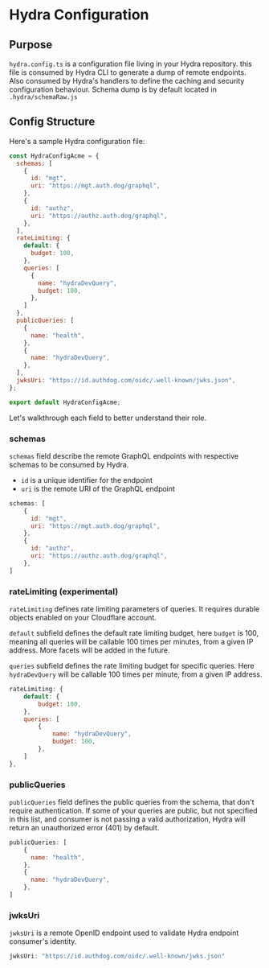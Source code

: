 
# Hydra Configuration

## Purpose

`hydra.config.ts` is a configuration file living in your Hydra repository.
this file is consumed by Hydra CLI to generate a dump of remote endpoints. Also consumed by Hydra's handlers to define the caching and security configuration behaviour.
Schema dump is by default located in `.hydra/schemaRaw.js`

 
<FileTree>
  <FileTree.Folder name="sample_hydra_project" defaultOpen>
    <FileTree.File name="hydra.config.ts" />
    <FileTree.File name="package.json" />
    <FileTree.File name="index.ts" />
    <FileTree.Folder name=".hydra" defaultOpen>
      <FileTree.File name="schemaRaw.js" />
    </FileTree.Folder>
  </FileTree.Folder>
</FileTree>


## Config Structure

Here's a sample Hydra configuration file:

```javascript filename="hydra.config.ts" copy
const HydraConfigAcme = {
  schemas: [
    {
      id: "mgt",
      uri: "https://mgt.auth.dog/graphql",
    },
    {
      id: "authz",
      uri: "https://authz.auth.dog/graphql",
    },
  ],
  rateLimiting: {
    default: {
      budget: 100,
    },
    queries: [
      {
        name: "hydraDevQuery",
        budget: 100,
      },
    ]
  },
  publicQueries: [
    {
      name: "health",
    },
    {
      name: "hydraDevQuery",
    },
  ],
  jwksUri: "https://id.authdog.com/oidc/.well-known/jwks.json",
};

export default HydraConfigAcme;
```

Let's walkthrough each field to better understand their role.


### schemas

`schemas` field describe the remote GraphQL endpoints with respective schemas to be consumed by Hydra.

- `id` is a unique identifier for the endpoint
- `uri` is the remote URI of the GraphQL endpoint


```javascript copy
schemas: [
    {
      id: "mgt",
      uri: "https://mgt.auth.dog/graphql",
    },
    {
      id: "authz",
      uri: "https://authz.auth.dog/graphql",
    },
]
```

### rateLimiting (experimental)

`rateLimiting` defines rate limiting parameters of queries. It requires durable objects enabled on your Cloudflare account.

`default` subfield defines the default rate limiting budget, here `budget` is 100, meaning all queries will be callable 100 times per minutes, from a given IP address.
More facets will be added in the future.

`queries` subfield defines the rate limiting budget for specific queries. Here `hydraDevQuery` will be callable 100 times per minute, from a given IP address.

```javascript copy
rateLimiting: {
    default: {
        budget: 100,
    },
    queries: [
        {
            name: "hydraDevQuery",
            budget: 100,
        },
    ]
},
```

### publicQueries

`publicQueries` field defines the public queries from the schema, that don't require authentication.
If some of your queries are public, but not specified in this list, and consumer is not passing a valid authorization, Hydra will return an unauthorized error (401) by default.

```javascript copy
publicQueries: [
    {
      name: "health",
    },
    {
      name: "hydraDevQuery",
    },
]
```

### jwksUri

`jwksUri` is a remote OpenID endpoint used to validate Hydra endpoint consumer's identity.

```javascript copy
jwksUri: "https://id.authdog.com/oidc/.well-known/jwks.json"
```